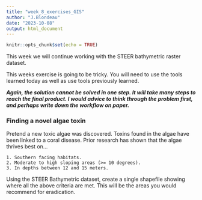```yaml
---
title: "week_8_exercises_GIS"
author: "J.Blondeau"
date: "2023-10-08"
output: html_document
---
```


```r
knitr::opts_chunk$set(echo = TRUE)
```

This week we will continue working with the STEER bathymetric raster dataset.

This weeks exercise is going to be tricky.  You will need to use the tools learned today as well as use tools previously learned.

***Again, the solution cannot be solved in one step.  It will take many steps to reach the final product.  I would advice to think through the problem first, and perhaps write down the workflow on paper.***  


### Finding a novel algae toxin

Pretend a new toxic algae was discovered.  Toxins found in the algae have been linked to a coral disease.  Prior research has shown that the algae thrives best on...

    1. Southern facing habitats.
    2. Moderate to high sloping areas (>= 10 degrees).
    3. In depths between 12 and 15 meters.

Using the STEER Bathymetric dataset, create a single shapefile showing where all the above criteria are met.  This will be the areas you would recommend for eradication. 
